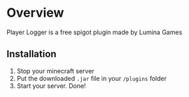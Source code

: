 # Overview
Player Logger is a free spigot plugin made by Lumina Games


## Installation

1. Stop your minecraft server
2. Put the downloaded `.jar` file in your `/plugins` folder
3. Start your server. Done!